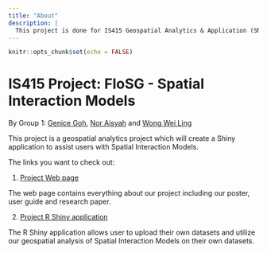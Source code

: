 ```yaml
---
title: "About"
description: |
  This project is done for IS415 Geospatial Analytics & Application (SMU-X), a module in Singapore Management University (SMU) with the guidance of Professor Kam Tin Seong.
---
```


```r
knitr::opts_chunk$set(echo = FALSE)
```

# IS415 Project: FloSG - Spatial Interaction Models
By Group 1: [Genice Goh](https://www.linkedin.com/in/genice-goh/), [Nor Aisyah](https://www.linkedin.com/in/nor-aisyah/) and [Wong Wei Ling](https://www.linkedin.com/in/wei-ling-wong-a84130131/)

This project is a geospatial analytics project which will create a Shiny application to assist users with Spatial Interaction Models.

The links you want to check out:

1. [Project Web page](https://flosg-is415.netlify.app/)

The web page contains everything about our project including our poster, user guide and research paper.

2. [Project R Shiny application](https://flosg-is415.shinyapps.io/flosg/)

The R Shiny application allows user to upload their own datasets and utilize our geospatial analysis of Spatial Interaction Models on their own datasets.